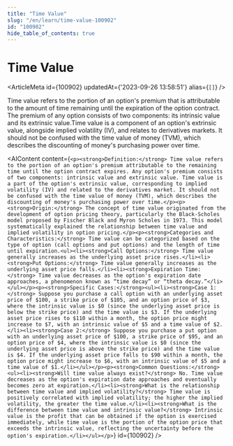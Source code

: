 ```yaml
---
title: "Time Value"
slug: "/en/learn/time-value-100902"
id: "100902"
hide_table_of_contents: true
---
```



# Time Value

<ArticleMeta id={100902} updatedAt={'2023-09-26 13:58:51'} alias={`[]`} />
<div className='border-solid border-b border-t-0 my-4 border-[var(--ifm-color-gray-300)]' />

Time value refers to the portion of an option's premium that is attributable to the amount of time remaining until the expiration of the option contract. The premium of any option consists of two components: its intrinsic value and its extrinsic value.Time value is a component of an option's extrinsic value, alongside implied volatility (IV), and relates to derivatives markets. It should not be confused with the time value of money (TVM), which describes the discounting of money's purchasing power over time.

<AIContent content={`<p><strong>Definition:</strong> Time value refers to the portion of an option's premium attributable to the remaining time until the option contract expires. Any option's premium consists of two components: intrinsic value and extrinsic value. Time value is a part of the option's extrinsic value, corresponding to implied volatility (IV) and related to the derivatives market. It should not be confused with the time value of money (TVM), which describes the discounting of money's purchasing power over time.</p><p><strong>Origin:</strong> The concept of time value originated from the development of option pricing theory, particularly the Black-Scholes model proposed by Fischer Black and Myron Scholes in 1973. This model systematically explained the relationship between time value and implied volatility in option pricing.</p><p><strong>Categories and Characteristics:</strong> Time value can be categorized based on the type of option (call options and put options) and the length of time until expiration.<ul><li><strong>Call Options:</strong> Time value generally increases as the underlying asset price rises.</li><li><strong>Put Options:</strong> Time value generally increases as the underlying asset price falls.</li><li><strong>Expiration Time:</strong> Time value decreases as the option's expiration date approaches, a phenomenon known as “time decay” or “theta decay.”</li></ul></p><p><strong>Specific Cases:</strong><ul><li><strong>Case 1:</strong> Suppose you purchase a call option with an underlying asset price of $100, a strike price of $105, and an option price of $3, where the intrinsic value is $0 (since the underlying asset price is below the strike price) and the time value is $3. If the underlying asset price rises to $110 within a month, the option price might increase to $7, with an intrinsic value of $5 and a time value of $2.</li><li><strong>Case 2:</strong> Suppose you purchase a put option with an underlying asset price of $100, a strike price of $95, and an option price of $4, where the intrinsic value is $0 (since the underlying asset price is above the strike price) and the time value is $4. If the underlying asset price falls to $90 within a month, the option price might increase to $6, with an intrinsic value of $5 and a time value of $1.</li></ul></p><p><strong>Common Questions:</strong><ul><li><strong>Will time value always exist?</strong> No. Time value decreases as the option's expiration date approaches and eventually becomes zero at expiration.</li><li><strong>What is the relationship between time value and implied volatility?</strong> Time value is positively correlated with implied volatility; the higher the implied volatility, the greater the time value.</li><li><strong>What is the difference between time value and intrinsic value?</strong> Intrinsic value is the profit that can be obtained if the option is exercised immediately, while time value is the portion of the option price that exceeds the intrinsic value, reflecting the uncertainty before the option's expiration.</li></ul></p>`} id={100902} />
